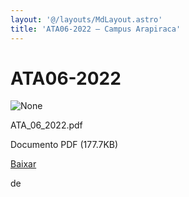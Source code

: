 ```yaml
---
layout: '@/layouts/MdLayout.astro'
title: 'ATA06-2022 — Campus Arapiraca'
---
```




ATA06-2022
==========










<Image src="https://arapiraca.ufal.br/graduacao/ciencia-da-computacao/documentos/atas-do-colegiado-e-nde/colegiado/2022/copy5_of_ata_01_2022.pdf/%2b%2bplone%2b%2bufalprofile/imgs/file-icon.png" alt="None" inferSize />

 ATA\_06\_2022.pdf  

 Documento PDF
 (177.7KB)
 

[Baixar](%40%40download/file/ATA_06_2022.pdf)























 de 












